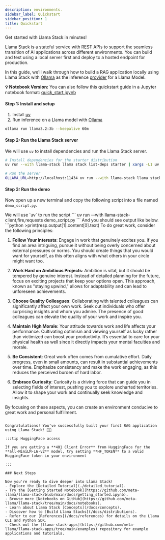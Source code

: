 ```yaml
---
description: environments.
sidebar_label: Quickstart
sidebar_position: 1
title: Quickstart
---
```


Get started with Llama Stack in minutes!

Llama Stack is a stateful service with REST APIs to support the seamless transition of AI applications across different
environments. You can build and test using a local server first and deploy to a hosted endpoint for production.

In this guide, we'll walk through how to build a RAG application locally using Llama Stack with [Ollama](https://ollama.com/)
as the inference [provider](/docs/providers/inference) for a Llama Model.

**💡 Notebook Version:** You can also follow this quickstart guide in a Jupyter notebook format: [quick_start.ipynb](https://github.com/meta-llama/llama-stack/blob/main/docs/quick_start.ipynb)

#### Step 1: Install and setup
1. Install [uv](https://docs.astral.sh/uv/)
2. Run inference on a Llama model with [Ollama](https://ollama.com/download)
```bash
ollama run llama3.2:3b --keepalive 60m
```

#### Step 2: Run the Llama Stack server

We will use `uv` to install dependencies and run the Llama Stack server.
```bash
# Install dependencies for the starter distribution
uv run --with llama-stack llama stack list-deps starter | xargs -L1 uv pip install

# Run the server
OLLAMA_URL=http://localhost:11434 uv run --with llama-stack llama stack run starter
```
#### Step 3: Run the demo
Now open up a new terminal and copy the following script into a file named `demo_script.py`.


<CodeFromFile src="demo_script.py" title="demo_script.py" />
We will use `uv` to run the script
```
uv run --with llama-stack-client,fire,requests demo_script.py
```
And you should see output like below.
```python
>print(resp.output[1].content[0].text)
To do great work, consider the following principles:

1. **Follow Your Interests**: Engage in work that genuinely excites you. If you find an area intriguing, pursue it without being overly concerned about external pressures or norms. You should create things that you would want for yourself, as this often aligns with what others in your circle might want too.

2. **Work Hard on Ambitious Projects**: Ambition is vital, but it should be tempered by genuine interest. Instead of detailed planning for the future, focus on exciting projects that keep your options open. This approach, known as "staying upwind," allows for adaptability and can lead to unforeseen achievements.

3. **Choose Quality Colleagues**: Collaborating with talented colleagues can significantly affect your own work. Seek out individuals who offer surprising insights and whom you admire. The presence of good colleagues can elevate the quality of your work and inspire you.

4. **Maintain High Morale**: Your attitude towards work and life affects your performance. Cultivating optimism and viewing yourself as lucky rather than victimized can boost your productivity. It’s essential to care for your physical health as well since it directly impacts your mental faculties and morale.

5. **Be Consistent**: Great work often comes from cumulative effort. Daily progress, even in small amounts, can result in substantial achievements over time. Emphasize consistency and make the work engaging, as this reduces the perceived burden of hard labor.

6. **Embrace Curiosity**: Curiosity is a driving force that can guide you in selecting fields of interest, pushing you to explore uncharted territories. Allow it to shape your work and continually seek knowledge and insights.

By focusing on these aspects, you can create an environment conducive to great work and personal fulfillment.
```

Congratulations! You've successfully built your first RAG application using Llama Stack! 🎉🥳

:::tip HuggingFace access

If you are getting a **401 Client Error** from HuggingFace for the **all-MiniLM-L6-v2** model, try setting **HF_TOKEN** to a valid HuggingFace token in your environment

:::

### Next Steps

Now you're ready to dive deeper into Llama Stack!
- Explore the [Detailed Tutorial](./detailed_tutorial).
- Try the [Getting Started Notebook](https://github.com/meta-llama/llama-stack/blob/main/docs/getting_started.ipynb).
- Browse more [Notebooks on GitHub](https://github.com/meta-llama/llama-stack/tree/main/docs/notebooks).
- Learn about Llama Stack [Concepts](/docs/concepts).
- Discover how to [Build Llama Stacks](/docs/distributions).
- Refer to our [References](/docs/references) for details on the Llama CLI and Python SDK.
- Check out the [llama-stack-apps](https://github.com/meta-llama/llama-stack-apps/tree/main/examples) repository for example applications and tutorials.
